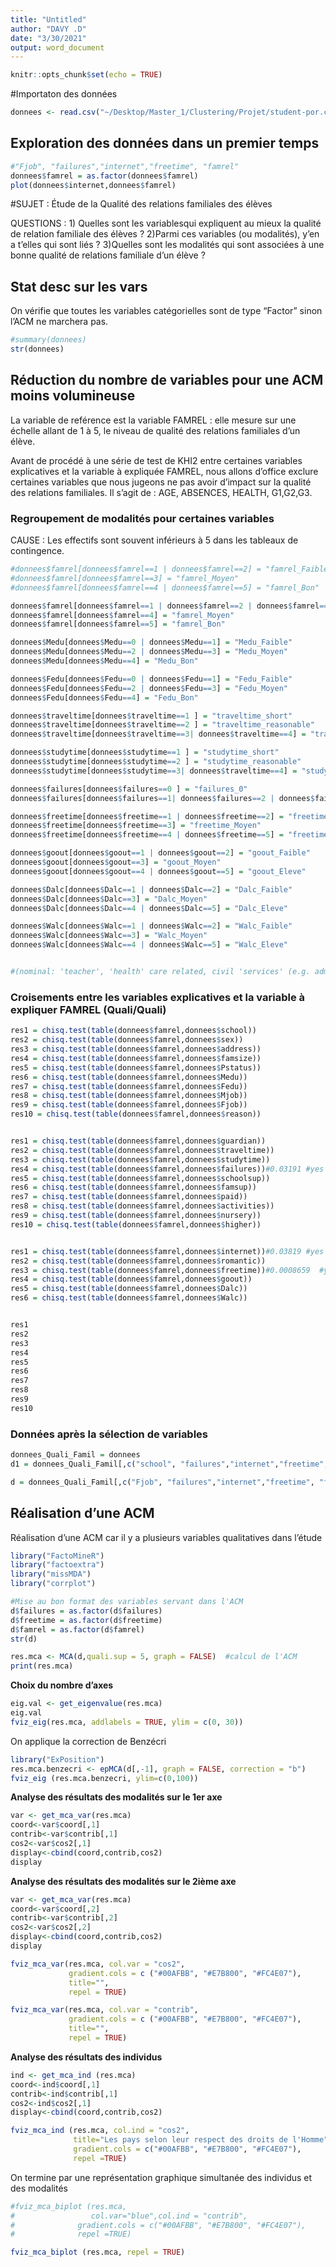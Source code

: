 ```yaml
---
title: "Untitled"
author: "DAVY .D"
date: "3/30/2021"
output: word_document
---
```


```r
knitr::opts_chunk$set(echo = TRUE)
```

#Importaton des données
```r
donnees <- read.csv("~/Desktop/Master_1/Clustering/Projet/student-por.csv",sep = ",", header=T, stringsAsFactors=TRUE)

```
 

## Exploration des données dans un premier temps
```r
#"Fjob", "failures","internet","freetime", "famrel"
donnees$famrel = as.factor(donnees$famrel)
plot(donnees$internet,donnees$famrel)


```


#SUJET : Étude de la Qualité des relations familiales des élèves

QUESTIONS :
1) Quelles sont les variablesqui expliquent au mieux la qualité de relation familiale des élèves ?
2)Parmi ces variables (ou modalités), y'en a t'elles qui sont liés ?
3)Quelles sont les modalités qui sont associées à une bonne qualité de relations familiale d'un élève ?

## Stat desc sur les vars
On vérifie que toutes les variables catégorielles sont de type "Factor" sinon l'ACM ne marchera pas.
```r
#summary(donnees)
str(donnees)
```

## Réduction du nombre de variables pour une ACM moins volumineuse
La  variable de reférence est la variable FAMREL : elle mesure sur une échelle allant de 
1 à 5, le niveau de qualité des relations familiales d'un élève.

Avant de procédé à une série de test de KHI2 entre certaines variables explicatives et la
variable à expliquée FAMREL, nous allons d'office exclure certaines variables que nous 
jugeons ne pas avoir d'impact sur la qualité des relations familiales. 
Il s'agit de :  AGE, ABSENCES, HEALTH, G1,G2,G3.

### Regroupement de modalités pour certaines variables
CAUSE : Les effectifs sont souvent inférieurs à 5 dans les tableaux de contingence.
```r
#donnees$famrel[donnees$famrel==1 | donnees$famrel==2] = "famrel_Faible"
#donnees$famrel[donnees$famrel==3] = "famrel_Moyen"
#donnees$famrel[donnees$famrel==4 | donnees$famrel==5] = "famrel_Bon"

donnees$famrel[donnees$famrel==1 | donnees$famrel==2 | donnees$famrel==3] = "famrel_Faible"
donnees$famrel[donnees$famrel==4] = "famrel_Moyen"
donnees$famrel[donnees$famrel==5] = "famrel_Bon"

donnees$Medu[donnees$Medu==0 | donnees$Medu==1] = "Medu_Faible"
donnees$Medu[donnees$Medu==2 | donnees$Medu==3] = "Medu_Moyen"
donnees$Medu[donnees$Medu==4] = "Medu_Bon"

donnees$Fedu[donnees$Fedu==0 | donnees$Fedu==1] = "Fedu_Faible"
donnees$Fedu[donnees$Fedu==2 | donnees$Fedu==3] = "Fedu_Moyen"
donnees$Fedu[donnees$Fedu==4] = "Fedu_Bon"

donnees$traveltime[donnees$traveltime==1 ] = "traveltime_short"
donnees$traveltime[donnees$traveltime==2 ] = "traveltime_reasonable"
donnees$traveltime[donnees$traveltime==3| donnees$traveltime==4] = "traveltime_Long"

donnees$studytime[donnees$studytime==1 ] = "studytime_short"
donnees$studytime[donnees$studytime==2 ] = "studytime_reasonable"
donnees$studytime[donnees$studytime==3| donnees$traveltime==4] = "studytime_Long"

donnees$failures[donnees$failures==0 ] = "failures_0"
donnees$failures[donnees$failures==1| donnees$failures==2 | donnees$failures==3] = "failures_AtLeast_1"

donnees$freetime[donnees$freetime==1 | donnees$freetime==2] = "freetime_Faible"
donnees$freetime[donnees$freetime==3] = "freetime_Moyen"
donnees$freetime[donnees$freetime==4 | donnees$freetime==5] = "freetime_Eleve"

donnees$goout[donnees$goout==1 | donnees$goout==2] = "goout_Faible"
donnees$goout[donnees$goout==3] = "goout_Moyen"
donnees$goout[donnees$goout==4 | donnees$goout==5] = "goout_Eleve"

donnees$Dalc[donnees$Dalc==1 | donnees$Dalc==2] = "Dalc_Faible"
donnees$Dalc[donnees$Dalc==3] = "Dalc_Moyen"
donnees$Dalc[donnees$Dalc==4 | donnees$Dalc==5] = "Dalc_Eleve"

donnees$Walc[donnees$Walc==1 | donnees$Walc==2] = "Walc_Faible"
donnees$Walc[donnees$Walc==3] = "Walc_Moyen"
donnees$Walc[donnees$Walc==4 | donnees$Walc==5] = "Walc_Eleve"


#(nominal: 'teacher', 'health' care related, civil 'services' (e.g. administrative or police), 'at_home' or 'other')

```




### Croisements entre les variables explicatives et la variable à expliquer FAMREL (Quali/Quali)
```r



res1 = chisq.test(table(donnees$famrel,donnees$school))
res2 = chisq.test(table(donnees$famrel,donnees$sex))
res3 = chisq.test(table(donnees$famrel,donnees$address))
res4 = chisq.test(table(donnees$famrel,donnees$famsize))
res5 = chisq.test(table(donnees$famrel,donnees$Pstatus))
res6 = chisq.test(table(donnees$famrel,donnees$Medu))
res7 = chisq.test(table(donnees$famrel,donnees$Fedu))
res8 = chisq.test(table(donnees$famrel,donnees$Mjob))
res9 = chisq.test(table(donnees$famrel,donnees$Fjob))
res10 = chisq.test(table(donnees$famrel,donnees$reason))


res1 = chisq.test(table(donnees$famrel,donnees$guardian))
res2 = chisq.test(table(donnees$famrel,donnees$traveltime))
res3 = chisq.test(table(donnees$famrel,donnees$studytime))
res4 = chisq.test(table(donnees$famrel,donnees$failures))#0.03191 #yes
res5 = chisq.test(table(donnees$famrel,donnees$schoolsup))
res6 = chisq.test(table(donnees$famrel,donnees$famsup))
res7 = chisq.test(table(donnees$famrel,donnees$paid))
res8 = chisq.test(table(donnees$famrel,donnees$activities))
res9 = chisq.test(table(donnees$famrel,donnees$nursery))
res10 = chisq.test(table(donnees$famrel,donnees$higher))


res1 = chisq.test(table(donnees$famrel,donnees$internet))#0.03819 #yes
res2 = chisq.test(table(donnees$famrel,donnees$romantic))
res3 = chisq.test(table(donnees$famrel,donnees$freetime))#0.0008659  #yes
res4 = chisq.test(table(donnees$famrel,donnees$goout))
res5 = chisq.test(table(donnees$famrel,donnees$Dalc))
res6 = chisq.test(table(donnees$famrel,donnees$Walc)) 


res1
res2
res3
res4
res5
res6
res7
res8
res9
res10


```



### Données après la sélection de variables
```r
donnees_Quali_Famil = donnees
d1 = donnees_Quali_Famil[,c("school", "failures","internet","freetime", "famrel","G3")] #d ne contient que les variables qui ont une influence sur FAMREL et la variable FAMREL

d = donnees_Quali_Famil[,c("Fjob", "failures","internet","freetime", "famrel")]
```


##  Réalisation d'une ACM
Réalisation d'une ACM car il y a plusieurs variables qualitatives dans l'étude
```r
library("FactoMineR")
library("factoextra")
library("missMDA")
library("corrplot")
```

```r
#Mise au bon format des variables servant dans l'ACM
d$failures = as.factor(d$failures)
d$freetime = as.factor(d$freetime)
d$famrel = as.factor(d$famrel)
str(d)
```

```r
res.mca <- MCA(d,quali.sup = 5, graph = FALSE)  #calcul de l'ACM 
print(res.mca)
```

**Choix du nombre d'axes**
```r
eig.val <- get_eigenvalue(res.mca) 
eig.val
fviz_eig(res.mca, addlabels = TRUE, ylim = c(0, 30))

```

On applique la correction de Benzécri
```r
library("ExPosition")
res.mca.benzecri <- epMCA(d[,-1], graph = FALSE, correction = "b")
fviz_eig (res.mca.benzecri, ylim=c(0,100))

```

**Analyse des résultats des modalités sur le 1er axe**
```r
var <- get_mca_var(res.mca)
coord<-var$coord[,1]
contrib<-var$contrib[,1]
cos2<-var$cos2[,1]
display<-cbind(coord,contrib,cos2)
display
```

**Analyse des résultats des modalités sur le 2ième axe**
```r
var <- get_mca_var(res.mca)
coord<-var$coord[,2]
contrib<-var$contrib[,2]
cos2<-var$cos2[,2]
display<-cbind(coord,contrib,cos2)
display
```


```r
fviz_mca_var(res.mca, col.var = "cos2",
             gradient.cols = c ("#00AFBB", "#E7B800", "#FC4E07"),
             title="",
             repel = TRUE)

```



```r
fviz_mca_var(res.mca, col.var = "contrib",
             gradient.cols = c ("#00AFBB", "#E7B800", "#FC4E07"),
             title="",
             repel = TRUE)

```



**Analyse des résultats des individus**
```r
ind <- get_mca_ind (res.mca)
coord<-ind$coord[,1]
contrib<-ind$contrib[,1]
cos2<-ind$cos2[,1]
display<-cbind(coord,contrib,cos2)

```


```r
fviz_mca_ind (res.mca, col.ind = "cos2",
              title="Les pays selon leur respect des droits de l'Homme",
              gradient.cols = c("#00AFBB", "#E7B800", "#FC4E07"),
              repel =TRUE)
```


On termine par une représentation graphique simultanée des individus et des modalités
```r
#fviz_mca_biplot (res.mca, 
#                 col.var="blue",col.ind = "contrib",
#              gradient.cols = c("#00AFBB", "#E7B800", "#FC4E07"),
#              repel =TRUE)

fviz_mca_biplot (res.mca, repel = TRUE) 
```
































